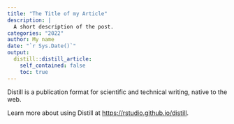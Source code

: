 ```yaml
---
title: "The Title of my Article"
description: |
  A short description of the post.
categories: "2022"
author: My name
date: "`r Sys.Date()`"
output:
  distill::distill_article:
    self_contained: false
    toc: true
---
```



Distill is a publication format for scientific and technical writing, native to the web.

Learn more about using Distill at <https://rstudio.github.io/distill>.


